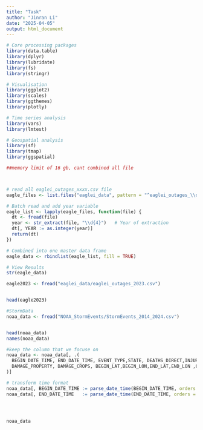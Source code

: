 ```yaml
---
title: "Task"
author: "Jinran Li"
date: "2025-04-05"
output: html_document
---
```


```r
# Core processing packages
library(data.table) 
library(dplyr) 
library(lubridate) 
library(fs) 
library(stringr)

# Visualisation
library(ggplot2)
library(scales) 
library(ggthemes) 
library(plotly) 

# Time series analysis
library(vars) 
library(lmtest) 

# Geospatial analysis
library(sf) 
library(tmap)
library(ggspatial) 

```


```r
##memory limit of 16 gb, cant combined all file



# read all eaglei_outages_xxxx.csv file
eagle_files <- list.files("eaglei_data", pattern = "^eaglei_outages_\\d{4}\\.csv$", full.names = TRUE)

# Batch read and add year variable
eagle_list <- lapply(eagle_files, function(file) {
  dt <- fread(file)
  year <- str_extract(file, "\\d{4}")   # Year of extraction
  dt[, YEAR := as.integer(year)]        
  return(dt)
})

# Combined into one master data frame
eagle_data <- rbindlist(eagle_list, fill = TRUE)

# View Results
str(eagle_data)

```

```r
eagle2023 <- fread("eaglei_data/eaglei_outages_2023.csv")


head(eagle2023)

```




```r
#StormData
noaa_data <- fread("NOAA_StormEvents/StormEvents_2014_2024.csv")


head(noaa_data)
names(noaa_data)
```


```r
#keep the column that we focuse on 
noaa_data <- noaa_data[, .(
  BEGIN_DATE_TIME, END_DATE_TIME, EVENT_TYPE,STATE, DEATHS_DIRECT,INJURIES_DIRECT,
  DAMAGE_PROPERTY, DAMAGE_CROPS, BEGIN_LAT,BEGIN_LON,END_LAT,END_LON ,CZ_NAME, SOURCE
)]

# transform time format
noaa_data[, BEGIN_DATE_TIME := parse_date_time(BEGIN_DATE_TIME, orders = "d-b-y HMS")]
noaa_data[, END_DATE_TIME   := parse_date_time(END_DATE_TIME, orders = "d-b-y HMS")]




noaa_data
```





